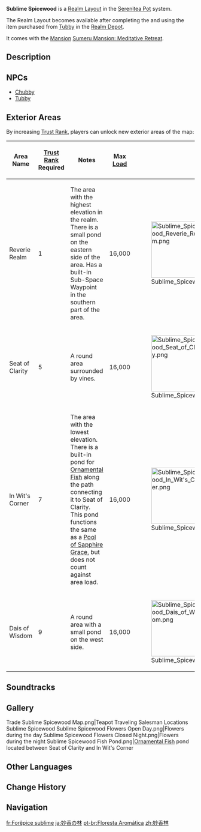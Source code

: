 {{Location Infobox
|image        = <gallery>
Sublime Spicewood.png|Preview
Sublime Spicewood Map.png|Map
</gallery>
|type         = Realm Layout
|region       = Serenitea Pot
}}
'''Sublime Spicewood''' is a [[Realm Layout]] in the [[Serenitea Pot]] system.

The Realm Layout becomes available after completing the {{Quest|[[Secret of the Scorching Desert]]}} and using the item {{Item|Nature's True Fruit}} purchased from [[Tubby]] in the [[Realm Depot]].

It comes with the [[Main Building/Mansion|Mansion]] [[Sumeru Mansion: Meditative Retreat]].

==Description==
{{Description|The branches and leaves extending from the towering tree hang high above the sea of clouds, immensely and sturdily, with that wondrous floral fragrance lingering evermore.|Realm Layout Preview}}

==NPCs==
*[[Chubby]]
*[[Tubby]]

==Exterior Areas==
By increasing [[Trust Rank]], players can unlock new exterior areas of the map:
{| class="article-table alternating-colors-table tdc2 tcd4" style="width: 100%"
! Area Name !! [[Trust Rank]]<br>Required !! Notes !! Max [[Serenitea Pot/Load|Load]] || Image
|- id="Reverie Realm"
| Reverie Realm || 1 || The area with the highest elevation in the realm. There is a small pond on the eastern side of the area. Has a built-in Sub-Space Waypoint in the southern part of the area. || 16,000 || [[File:Sublime Spicewood Reverie Realm.png|150px]]
|- id="Seat of Clarity"
| Seat of Clarity || 5 || A round area surrounded by vines. || 16,000 || [[File:Sublime Spicewood Seat of Clarity.png|150px]]
|- id="In Wit's Corner"
| In Wit's Corner || 7 || The area with the lowest elevation. There is a built-in pond for [[Ornamental Fish]] along the path connecting it to Seat of Clarity. This pond functions the same as a [[Pool of Sapphire Grace]], but does not count against area load.|| 16,000 || [[File:Sublime Spicewood In Wit's Corner.png|150px]]
|- id="Dais of Wisdom"
| Dais of Wisdom || 9 || A round area with a small pond on the west side. || 16,000 || [[File:Sublime Spicewood Dais of Wisdom.png|150px]]
|}

==Soundtracks==
{{Soundtracks by Category Table|type=teapot}}
<!--
==Trivia==
-->
==Gallery==
<gallery>
Trade Sublime Spicewood Map.png|Teapot Traveling Salesman Locations Sublime Spicewood
Sublime Spicewood Flowers Open Day.png|Flowers during the day
Sublime Spicewood Flowers Closed Night.png|Flowers during the night
Sublime Spicewood Fish Pond.png|[[Ornamental Fish]] pond located between Seat of Clarity and In Wit's Corner
</gallery>

==Other Languages==
{{Other Languages
|en      = Sublime Spicewood
|zhs     = 妙香林
|zhs_rm  = Miàoxiāng-lín
|zht     = 妙香林
|zht_rm  = Miàoxiāng-lín
|zh_tl   = 
|ja      = 妙香の林
|ja_rm   = Myoukou no Hayashi{{Assumed}}
|ja_tl   = Forest of Mysterious Fragrance
|ko      = 기묘한 향기의 숲
|ko_rm   = Gimyohan Hyanggi-ui Sup
|ko_tl   = Forest of Odd Scent
|es      = Bosque Fragante
|es_tl   = Fragrant Forest
|fr      = Forépice sublime
|fr_tl   = Sublime Spiceforest
|ru      = Благоухающий лес
|ru_tl   = Fragrant Forest
|th      = ป่าหอมหวน
|th_rm   = Pa Hom-huan
|th_tl   = 
|vi      = Khu Rừng Ngát Hương
|vi_tl   = 
|de      = Duftender Wald
|de_tl   = Fragrant Forest
|id      = Hutan Aromatik
|id_tl   = Aromatic Forest
|pt      = Floresta Aromática
|pt_tl   = 
|tr      = Yüce Kadeh Çiçeği
|tr_tl   = Supreme Chalice Flower
|it      = Gran foresta fragrante
|it_tl   = Great Fragrant Forest
}}

==Change History==
{{Change History|3.2}}
<!--
==References==
{{Reflist}}
-->
==Navigation==
{{Area Navbox|Other}}

[[fr:Forêpice sublime]]
[[ja:妙香の林]]
[[pt-br:Floresta Aromática]]
[[zh:妙香林]]
